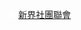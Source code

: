 <span style="height:{{{1|20px}}}; width:{{{1|20px}}};text-align:center; font-size:85%; color:#FFFFFF; display:inline-block; background:{{Party meta/color/新界社團聯會}}; border-radius:50%">新</span>&nbsp;[[新界社團聯會]]<noinclude>
{{Documentation}}
[[Category:香港政党标示模板|{{PAGENAME}}]]
</noinclude>